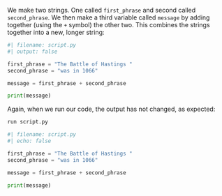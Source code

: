 We make two strings. One called `first_phrase` and second called `second_phrase`. We then make a third variable called `message` by adding together (using the `+` symbol) the other two. This combines the strings together into a new, longer string:


```python
#| filename: script.py
#| output: false

first_phrase = "The Battle of Hastings "
second_phrase = "was in 1066"

message = first_phrase + second_phrase

print(message)
```


Again, when we run our code, the output has not changed, as expected:


```.bash
run script.py
```

```python
#| filename: script.py
#| echo: false

first_phrase = "The Battle of Hastings "
second_phrase = "was in 1066"

message = first_phrase + second_phrase

print(message)
```

